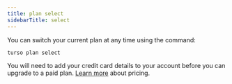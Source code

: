 ```yaml
---
title: plan select
sidebarTitle: select
---
```


You can switch your current plan at any time using the command:

```bash
turso plan select
```

<Info>

You will need to add your credit card details to your account before you can upgrade to a paid plan. [Learn more](https://turso.tech/pricing) about pricing.

</Info>
